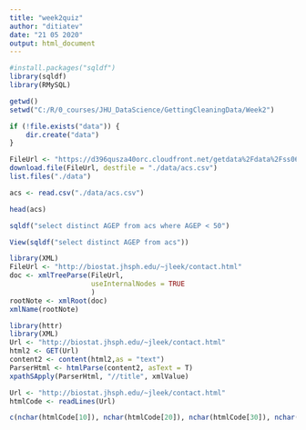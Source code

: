 ```yaml
---
title: "week2quiz"
author: "ditiatev"
date: "21 05 2020"
output: html_document
---
```


```r
#install.packages("sqldf")
library(sqldf)
library(RMySQL)
```

```r
getwd()
setwd("C:/R/0_courses/JHU_DataScience/GettingCleaningData/Week2")
```

```r
if (!file.exists("data")) {
    dir.create("data")
}
```

```r
FileUrl <- "https://d396qusza40orc.cloudfront.net/getdata%2Fdata%2Fss06pid.csv"
download.file(FileUrl, destfile = "./data/acs.csv")
list.files("./data")
```
```r
acs <- read.csv("./data/acs.csv")
```

```r
head(acs)
```


```r
sqldf("select distinct AGEP from acs where AGEP < 50")
```

```r
View(sqldf("select distinct AGEP from acs"))
```



```r
library(XML)
FileUrl <- "http://biostat.jhsph.edu/~jleek/contact.html"
doc <- xmlTreeParse(FileUrl, 
                    useInternalNodes = TRUE
                    )
rootNote <- xmlRoot(doc)
xmlName(rootNote)
```

```r
library(httr)
library(XML)
Url <- "http://biostat.jhsph.edu/~jleek/contact.html"
html2 <- GET(Url)
content2 <- content(html2,as = "text")
ParserHtml <- htmlParse(content2, asText = T)
xpathSApply(ParserHtml, "//title", xmlValue)
```

```r
Url <- "http://biostat.jhsph.edu/~jleek/contact.html"
htmlCode <- readLines(Url)
```


```r
c(nchar(htmlCode[10]), nchar(htmlCode[20]), nchar(htmlCode[30]), nchar(htmlCode[100]))
```




